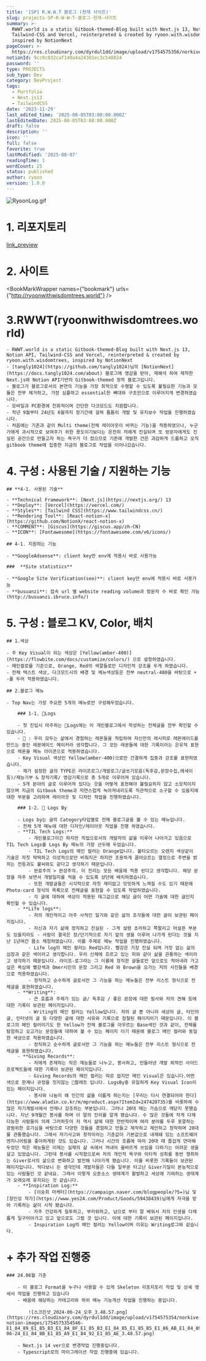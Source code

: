 ```yaml
---
title: '[SP] R.W.W.T 블로그 (현재 사이트)'
slug: projects-SP-R-W-W-T-블로그-현재-사이트
summary: >-
  RWWT.world is a static Gitbook-themed-Blog built with Next.js 13, Notion API,
  Tailwind-CSS and Vercel, reinterpreted & created by ryoon.with.wisdomtrees,
  inspired by NotionNext
pageCover: >-
  https://res.cloudinary.com/dyrdul1dd/image/upload/v1754575356/norkive-notion-images/1754575356455-E1_84_83_E1_85_A1_E1_84_8B_E1_85_AE_E1_86_AB_E1_84_85_E1_85_A9_E1_84_83_E1_85_B3.png
notionId: 9cc0c832caf149a4a24381ec3c548824
password: ''
type: PROJECTS
sub_type: Dev
category: DevProject
tags:
  - Portfolio
  - Next.js13
  - TailwindCSS
date: '2023-11-29'
last_edited_time: '2025-08-05T03:08:00.000Z'
lastEditedDate: 2025-08-05T03:08:00.000Z
draft: false
description: ''
icon: ''
full: false
favorite: true
lastModified: '2025-08-07'
readingTime: 1
wordCount: 25
status: published
author: ryoon
version: 1.0.0
---
```


![RyoonLog.gif](https://res.cloudinary.com/dyrdul1dd/image/upload/v1754575353/norkive-notion-images/1754575351512-RyoonLog.gif)


# 1. 리포지토리


[link_preview](https://github.com/ryoon-with-wisdomtrees/ryoon-gitbook-next)


# 2. 사이트


<BookMarkWrapper names={"bookmark"} urls={"http://ryoonwithwisdomtrees.world"} />


# 3.RWWT(ryoonwithwisdomtrees.world)

    - RWWT.world is a static Gitbook-themed-Blog built with Next.js 13, Notion API, Tailwind-CSS and Vercel, reinterpreted & created by ryoon.with.wisdomtrees, inspired by NotionNext
    - [tangly1024](https://github.com/tangly1024)님의 [NotionNext](https://docs.tangly1024.com/about) 블로그에 영감을 받아, 재해석 하여 제작한 Next.js와 Notion API기반의 Gitbook-themed 정적 블로그입니다.
    - 블로그가 블로그로서의 본연의 기능을 가장 최적으로 수행할 수 있도록 불필요한 기능과 모듈은 전부 제거하고, 가장 심플하고 essential한 뼈대와 구조만으로 이루어지게 변경하였습니다.
    - 모바일과 PC환경에 친화적이며 간단한 다크모드도 지원합니다.
    - 작년 9월부터 24년도 6월까지 장기간에 걸쳐 틈틈이 개발 및 유지보수 작업을 진행하였습니다.
    - 처음에는 기존과 같이 Multi theme(전체 레이아웃이 바뀌는 기능)을 적용하였으나, 누군가에게 과시적으로 보여주기 위한 용도이기보다는 온전히 저에게 진실되며 또 방문자에게도 진실된 공간으로 만들고자 하는 욕구가 더 컸으므로 기존에 개발한 건은 과감하게 드롭하고 오직 gitbook theme에 집중한 지금의 블로그로 작업을 이어나갔습니다.

# 4. **구성 : 사용된 기술 / 지원하는 기능**


    ## **4-1. 사용된 기술**

    - **Technical Framework**: [Next.js](https://nextjs.org/) 13
    - **Deploy**: [Vercel](https://vercel.com/)
    - **Styles**: [Tailwind CSS](https://www.tailwindcss.cn/)
    - **Rendering Tool**: [React-notion-x](https://github.com/NotionX/react-notion-x)
    - **COMMENT**: [Giscus](https://giscus.app/zh-CN)
    - **ICON**: [Fontawesome](https://fontawesome.com/v6/icons/)

    ## 4-1. 지원하는 기능

    - **GoogleAdsense**: client key만 env에 적용시 바로 사용가능

    ###  **Site statistics**

    - **Google Site Verification(seo)**: client key만 env에 적용시 바로 사용가능
    - **busuanzi**: 접속 url 별 website reading volume과 방문자 수 바로 확인 가능 (http://busuanzi.ibruce.info/)

# 5. 구성 : 블로그 KV, Color, 배치


    ## 1.색상

    - 주 Key Visual이 되는 색상은 [Yellow(amber-400)](https://flowbite.com/docs/customize/colors/) 으로 설정하였습니다.
    - 메인컬로를 기준으로, Orange, Red의 색깔들로만 디자인적 강조를 두게 하였습니다.
    - 전체 텍스트 색상, 다크모드시의 배경 및 메뉴색상등은 전부 neutral-400을 바탕으로 + -를 두어 적용하였습니다.

    ## 2.블로그 메뉴

    - Top Nav는 가장 주요한 5개의 메뉴로만 구성해두었습니다.

        ### 1-1. 🍋Logs

        - 첫 진입시 마주하는 🍋Logs에는 이 개인블로그에서 작성하는 전체글을 전부 확인할 수 있습니다.
        - 🍋 : 우리 모두는 삶에서 경험하는 레몬들을 적립하여 자신만의 레시피로 레몬에이드를 만드는 중인 레몬에이드 메이커라 생각합니다. 그 모든 레몬들에 대한 기록이라는 은유적 표현으로 레몬을 메뉴 아이콘으로 적용하였습니다.
        - Key Visual 색상인 Yellow(amber-400)으로만 간결하게 집중과 강조를 표현하였습니다.
        - 제가 설정한 글의 TYPE은 라이프로그/개발로그/글쓰기모음(독후감,문장수집,에세이 등)/재능기부 & 창작기록/ 영감기록으로 총 5개로 이루어져 있습니다.
        - 5개 분야의 글로 이루어져 있다는 것을 어떻게 표현해야 불필요하지 않고 소모적이지 않으며 지금의 Gitbook theme과 자연스럽게 녹아져내리도록 직관적으로 소구할 수 있을지에 대한 부분을 고려하며 레이아웃 및 디자인 작업을 진행하였습니다.

        ### 1-2. 🍋 Logs By

        - Logs by는 글의 Category타입별로 전체 블로그글을 볼 수 있는 메뉴입니다.
        - 전체 5개 메뉴에 대한 디자인/레이아웃 작업을 진행 하였습니다.
        - **TIL Tech Logs:**
            - 개인블로그이긴 하지만 직업으로서의 개발자의 삶을 이루어 나아가고 있음으로 TIL Tech Logs를 Logs By 메뉴의 가장 선두에 두었습니다.
            - TIL Tech Logs의 메인 컬러는 Orange입니다. 불타오르는 오렌지 색상같이 기술은 자칫 딱딱하고 이성적으로만 비춰지곤 하지만 조용하게 끓어오르는 열정으로 주변을 밝히는 전등과도 불씨와도 같다고 생각하기 때문입니다.
            - 완료주의 > 완성주의. 이 진리는 모든 배움에 적용 된다고 생각합니다. 해당 문장을 자주 보면서 개발일지를 적을 수 있도록 상단에 배치하였습니다.
            - 또한 개발글들은 시각적으로 자칫 재미없고 밋밋하게 느껴질 수도 있기 때문에 Photo-card 형식의 목록으로 전체글을 표현할 수 있도록 작업하였습니다.
            - 각 글에 대하여 색상이 적용된 태그값으로 해당 글이 어떤 기술에 대한 글인지 확인할 수 있습니다.
        - **Life logs**:
            - 저의 개인적이고 아주 사적인 일기와 같은 삶의 조각들에 대한 글이 보관된 페이지입니다.
            - 자신과 자기 삶에 정직하고 진실된 - 그게 설령 초라하고 쪽팔리고 어설픈 부분도 있을지라도 - 사람이 결국은 장/단기적으로 자기 앞의 생을 이루어 나가게 된다는 것을 지난 1년여간 몸소 체험하였습니다. 이를 주제로 메뉴 작업을 진행하였습니다.
            - Life log의 메인 컬러는 Red입니다. 빨강은 가장 진실 되며 거짓 없는 삶의 심장과 같은 색이라고 생각합니다. 우리 신체에 흐르고 있는 피와 같이 삶을 관통하는 색이라고 생각하기 때문입니다. 라이프-로그라는 그 이름에 정직한 글들로만 앞으로도 적어내려 가고 싶은 욕심에 빨강색과 Omer시인의 문장 그리고 Red 와 Brown을 오가는 저의 사진들을 배경으로 적용하였습니다.
            - 정직하고 순수하게 글로서만 그 기능을 하는 메뉴들은 전부 리스트 형식으로 전체글을 표현하였습니다.
        - **Writing**:
            - 큰 호흡과 주제가 있는 글/ 독후감 / 좋은 문장에 대한 필사와 저의 견해 등에 대한 기록이 보관된 페이지입니다.
            - Writing의 메인 컬러는 Yellow입니다. 저의 글 뿐 아니라 세상의 글, 타인의 글, 인터넷의 글 등 다양한 글에 대한 사유와 기록으로 점철된 페이지이기 때문입니다. 이 블로그의 메인 컬러이기도 한 Yellow가 전체 블로그를 아우르는 Base색인 것과 같이, 전체를 탐험하고 오고가는 문장들에 대하여 볼 수 있는 페이지 이기 때문에 블로그 메인 컬러와 동일한 색상으로 적용하였습니다.
            - 정직하고 순수하게 글로서만 그 기능을 하는 메뉴들은 전부 리스트 형식으로 전체글을 표현하였습니다.
        - **Giving Records**:
            - 저에게 존재하는 작은 재능들로 나누고, 봉사하고, 만들어낸 개발 외적인 사이드프로젝트들에 대한 기록이 보관된 페이지입니다.
            - Giving Records의 메인 컬러는 따로 없지만 메인 Visual은 있습니다.어떤 색으로 한계나 규정을 짓지않는 🎨팔레트 입니다. LogsBy중 유일하게 Key Visual Icon이 있는 페이지입니다.
            - 봉사와 나눔이 왜 인간의 삶을 이롭게 하는지는 [우리는 다시 연결되어야 한다](https://www.aladin.co.kr/m/mproduct.aspx?ItemId=247420735)를 비롯하여 수 많은 자기계발서에서 언제나 강조하는 부분입니다. 그러나 20대 때는 가슴으로 깨닫지 못했습니다. 지난 9개월간 봉사를 하며 이 말의 진리를 알게 됐습니다. 수 많은 것들에 작게 다재다능한 사람들이 의례 그러하듯이 저 역시 삶에 대한 전반적이며 여러 분야를 두루 포괄하는 광범위한 호기심을 바탕으로 다양한 것들을 경험하고 만들고 제작하고 제안하고 창작하며 20대를 관통했습니다. 그래서 자기사고와 창작이라는 기준값이 기본값으로 내재돼 있는 소프트웨어 엔지니어링을 좋아하게된 것도 있습니다. 그러나 시간의 흐름에 따라 20대 때 즐겁게 연마해두었던 작은 재능들은 이제는 실제의 삶 속에서 꺼내어 올바르게 쓰임을 다하기는 어려운 생을 살고 있었습니다. 그런데 봉사를 시작함으로써 저의 개인적 욕구와 이타적 성취를 동반 쟁취하는 Giver로서의 삶으로 변화하고 발전해 나아가게 됐습니다. 이를 비롯한 기록들이 보관된 페이지입니다. 적다보니 든 생각인데 개발자들은 다들 일부분 타고난 Giver기질이 본능적으로 있는 사람들인 것 같네요. 그래서 이렇게 오픈소스 생태계가 활발하고 세상에 기여하는 생태계가 오래오래 유지되는 것 같습니다.
        - **Inspiration Log:**
            - [이숭희 마케터](https://campaign.naver.com/blogpeople/?5=)님 및 [장인성 작가](https://www.yes24.com/Product/Goods/59438439)님에게 자극을 받아 기록하는 삶이 시작 됐습니다.
            - 자주 건강하게 질투하고, 부러워하고, 남으로 부터 잘 배워서 저의 인생을 다채롭게 일구어아가고 있고 앞으로도 그럴 것 입니다. 이에 대한 기록이 보관된 페이지입니다.
            - Inspiration Log의 메인 컬러는 Yellow이며 이유는 Writing로그와 같습니다.

# + 추가 작업 진행중


    ### 24.06월 기준

        - 이 블로그 Format을 누구나 사용할 수 있게 Skeleton 리포지토리 작업 및 상세 명세서 작업을 진행하고 있습니다
        - 배움에 해당하는 카테고리와 하위 메뉴 기능개선 작업을 진행하는 중입니다.

            ![스크린샷_2024-06-24_오후_3.48.57.png](https://res.cloudinary.com/dyrdul1dd/image/upload/v1754575354/norkive-notion-images/1754575354546-E1_84_89_E1_85_B3_E1_84_8F_E1_85_B3_E1_84_85_E1_85_B5_E1_86_AB_E1_84_89_E1_85_A3_E1_86_BA_2024-06-24_E1_84_8B_E1_85_A9_E1_84_92_E1_85_AE_3.48.57.png)

        - Next.js 14 ver으로 변경작업 진행중입니다.
        - Typescript로의 마이그레이션 작업 진행중에 있습니다.

### 

